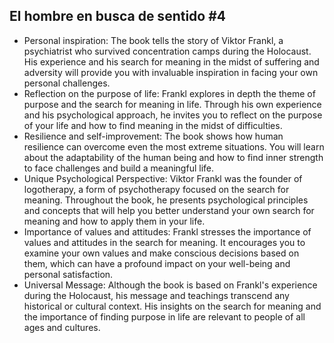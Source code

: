 ## El hombre en busca de sentido #4

- Personal inspiration: The book tells the story of Viktor Frankl, a psychiatrist who survived concentration camps during the Holocaust. His experience and his search for meaning in the midst of suffering and adversity will provide you with invaluable inspiration in facing your own personal challenges.
- Reflection on the purpose of life: Frankl explores in depth the theme of purpose and the search for meaning in life. Through his own experience and his psychological approach, he invites you to reflect on the purpose of your life and how to find meaning in the midst of difficulties.
- Resilience and self-improvement: The book shows how human resilience can overcome even the most extreme situations. You will learn about the adaptability of the human being and how to find inner strength to face challenges and build a meaningful life.
- Unique Psychological Perspective: Viktor Frankl was the founder of logotherapy, a form of psychotherapy focused on the search for meaning. Throughout the book, he presents psychological principles and concepts that will help you better understand your own search for meaning and how to apply them in your life.
- Importance of values ​​and attitudes: Frankl stresses the importance of values ​​and attitudes in the search for meaning. It encourages you to examine your own values ​​and make conscious decisions based on them, which can have a profound impact on your well-being and personal satisfaction.
- Universal Message: Although the book is based on Frankl's experience during the Holocaust, his message and teachings transcend any historical or cultural context. His insights on the search for meaning and the importance of finding purpose in life are relevant to people of all ages and cultures.